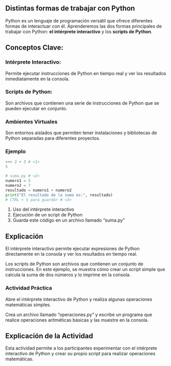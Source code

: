 ## Distintas formas de trabajar con Python

Python es un lenguaje de programación versátil que ofrece diferentes formas de interactuar con él. Aprenderemos las dos formas principales de trabajar con Python: **el intérprete interactivo** y los **scripts de Python**.

## Conceptos Clave:

### Intérprete Interactivo: 

Permite ejecutar instrucciones de Python en tiempo real y ver los resultados inmediatamente en la consola.

### Scripts de Python: 

Son archivos que contienen una serie de instrucciones de Python que se pueden ejecutar en conjunto.

### Ambientes Virtuales 

Son entornos aislados que permiten tener instalaciones y bibliotecas de Python separadas para diferentes proyectos.

### Ejemplo

```python
>>> 2 + 3 # <1>
5

# suma.py # <2>
numero1 = 5
numero2 = 7
resultado = numero1 + numero2
print("El resultado de la suma es:", resultado)
# CTRL + S para guardar # <3>
```
1. Uso del intérprete interactivo
2. Ejecución de un script de Python
3. Guarda este código en un archivo llamado "suma.py"

## Explicación

El intérprete interactivo permite ejecutar expresiones de Python directamente en la consola y ver los resultados en tiempo real.

Los scripts de Python son archivos que contienen un conjunto de instrucciones. En este ejemplo, se muestra cómo crear un script simple que calcula la suma de dos números y lo imprime en la consola.

::: {.callout-important}

### Actividad Práctica

Abre el intérprete interactivo de Python y realiza algunas operaciones matemáticas simples.

Crea un archivo llamado "operaciones.py" y escribe un programa que realice operaciones aritméticas básicas y las muestre en la consola.
::: 

## Explicación de la Actividad

Esta actividad permite a los participantes experimentar con el intérprete interactivo de Python y crear su propio script para realizar operaciones matemáticas.